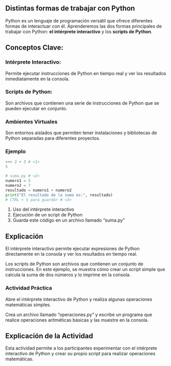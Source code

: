 ## Distintas formas de trabajar con Python

Python es un lenguaje de programación versátil que ofrece diferentes formas de interactuar con él. Aprenderemos las dos formas principales de trabajar con Python: **el intérprete interactivo** y los **scripts de Python**.

## Conceptos Clave:

### Intérprete Interactivo: 

Permite ejecutar instrucciones de Python en tiempo real y ver los resultados inmediatamente en la consola.

### Scripts de Python: 

Son archivos que contienen una serie de instrucciones de Python que se pueden ejecutar en conjunto.

### Ambientes Virtuales 

Son entornos aislados que permiten tener instalaciones y bibliotecas de Python separadas para diferentes proyectos.

### Ejemplo

```python
>>> 2 + 3 # <1>
5

# suma.py # <2>
numero1 = 5
numero2 = 7
resultado = numero1 + numero2
print("El resultado de la suma es:", resultado)
# CTRL + S para guardar # <3>
```
1. Uso del intérprete interactivo
2. Ejecución de un script de Python
3. Guarda este código en un archivo llamado "suma.py"

## Explicación

El intérprete interactivo permite ejecutar expresiones de Python directamente en la consola y ver los resultados en tiempo real.

Los scripts de Python son archivos que contienen un conjunto de instrucciones. En este ejemplo, se muestra cómo crear un script simple que calcula la suma de dos números y lo imprime en la consola.

::: {.callout-important}

### Actividad Práctica

Abre el intérprete interactivo de Python y realiza algunas operaciones matemáticas simples.

Crea un archivo llamado "operaciones.py" y escribe un programa que realice operaciones aritméticas básicas y las muestre en la consola.
::: 

## Explicación de la Actividad

Esta actividad permite a los participantes experimentar con el intérprete interactivo de Python y crear su propio script para realizar operaciones matemáticas.